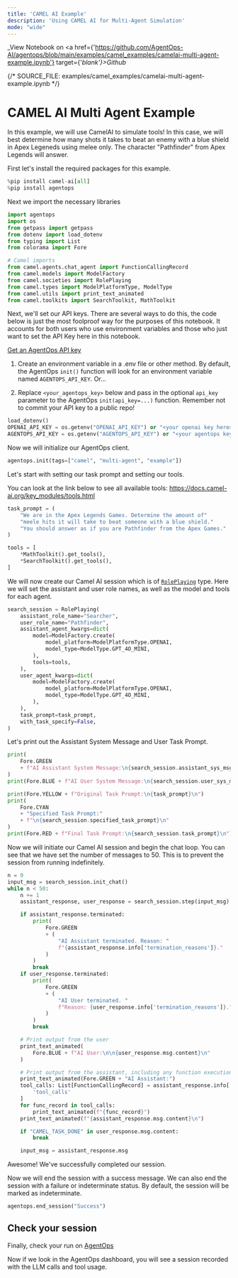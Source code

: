 ```yaml
---
title: 'CAMEL AI Example'
description: 'Using CAMEL AI for Multi-Agent Simulation'
mode: "wide"
---
```

_View Notebook on <a href={'https://github.com/AgentOps-AI/agentops/blob/main/examples/camel_examples/camelai-multi-agent-example.ipynb'} target={'_blank'}>Github</a>_

{/*  SOURCE_FILE: examples/camel_examples/camelai-multi-agent-example.ipynb  */}

# CAMEL AI Multi Agent Example

In this example, we will use CamelAI to simulate tools! In this case, we will best determine how many shots it takes to beat an enemy with a blue shield in Apex Legeneds using melee only. The character "Pathfinder" from Apex Legends will answer.

First let's install the required packages for this example.


```python
%pip install camel-ai[all]
%pip install agentops
```

Next we import the necessary libraries


```python
import agentops
import os
from getpass import getpass
from dotenv import load_dotenv
from typing import List
from colorama import Fore

# Camel imports
from camel.agents.chat_agent import FunctionCallingRecord
from camel.models import ModelFactory
from camel.societies import RolePlaying
from camel.types import ModelPlatformType, ModelType
from camel.utils import print_text_animated
from camel.toolkits import SearchToolkit, MathToolkit
```

Next, we'll set our API keys. There are several ways to do this, the code below is just the most foolproof way for the purposes of this notebook. It accounts for both users who use environment variables and those who just want to set the API Key here in this notebook.

[Get an AgentOps API key](https://agentops.ai/settings/projects)

1. Create an environment variable in a .env file or other method. By default, the AgentOps `init()` function will look for an environment variable named `AGENTOPS_API_KEY`. Or...

2. Replace `<your_agentops_key>` below and pass in the optional `api_key` parameter to the AgentOps `init(api_key=...)` function. Remember not to commit your API key to a public repo!


```python
load_dotenv()
OPENAI_API_KEY = os.getenv("OPENAI_API_KEY") or "<your openai key here>"
AGENTOPS_API_KEY = os.getenv("AGENTOPS_API_KEY") or "<your agentops key here>"
```

Now we will initialize our AgentOps client.


```python
agentops.init(tags=["camel", "multi-agent", "example"])
```

Let's start with setting our task prompt and setting our tools.

You can look at the link below to see all available tools:
https://docs.camel-ai.org/key_modules/tools.html


```python
task_prompt = (
    "We are in the Apex Legends Games. Determine the amount of"
    "meele hits it will take to beat someone with a blue shield."
    "You should answer as if you are Pathfinder from the Apex Games."
)

tools = [
    *MathToolkit().get_tools(),
    *SearchToolkit().get_tools(),
]
```

We will now create our Camel AI session which is of [`RolePlaying`](https://docs.camel-ai.org/key_modules/society.html#roleplaying) type. Here we will set the assistant and user role names, as well as the model and tools for each agent.


```python
search_session = RolePlaying(
    assistant_role_name="Searcher",
    user_role_name="Pathfinder",
    assistant_agent_kwargs=dict(
        model=ModelFactory.create(
            model_platform=ModelPlatformType.OPENAI,
            model_type=ModelType.GPT_4O_MINI,
        ),
        tools=tools,
    ),
    user_agent_kwargs=dict(
        model=ModelFactory.create(
            model_platform=ModelPlatformType.OPENAI,
            model_type=ModelType.GPT_4O_MINI,
        ),
    ),
    task_prompt=task_prompt,
    with_task_specify=False,
)
```

Let's print out the Assistant System Message and User Task Prompt.


```python
print(
    Fore.GREEN
    + f"AI Assistant System Message:\n{search_session.assistant_sys_msg}\n"
)
print(Fore.BLUE + f"AI User System Message:\n{search_session.user_sys_msg}\n")

print(Fore.YELLOW + f"Original Task Prompt:\n{task_prompt}\n")
print(
    Fore.CYAN
    + "Specified Task Prompt:"
    + f"\n{search_session.specified_task_prompt}\n"
)
print(Fore.RED + f"Final Task Prompt:\n{search_session.task_prompt}\n")
```

Now we will initiate our Camel AI session and begin the chat loop. You can see that we have set the number of messages to 50. This is to prevent the session from running indefinitely.


```python
n = 0
input_msg = search_session.init_chat()
while n < 50:
    n += 1
    assistant_response, user_response = search_session.step(input_msg)

    if assistant_response.terminated:
        print(
            Fore.GREEN
            + (
                "AI Assistant terminated. Reason: "
                f"{assistant_response.info['termination_reasons']}."
            )
        )
        break
    if user_response.terminated:
        print(
            Fore.GREEN
            + (
                "AI User terminated. "
                f"Reason: {user_response.info['termination_reasons']}."
            )
        )
        break

    # Print output from the user
    print_text_animated(
        Fore.BLUE + f"AI User:\n\n{user_response.msg.content}\n"
    )

    # Print output from the assistant, including any function execution information
    print_text_animated(Fore.GREEN + "AI Assistant:")
    tool_calls: List[FunctionCallingRecord] = assistant_response.info[
        'tool_calls'
    ]
    for func_record in tool_calls:
        print_text_animated(f"{func_record}")
    print_text_animated(f"{assistant_response.msg.content}\n")

    if "CAMEL_TASK_DONE" in user_response.msg.content:
        break

    input_msg = assistant_response.msg
```

Awesome! We've successfully completed our session.

Now we will end the session with a success message. We can also end the session with a failure or indeterminate status. By default, the session will be marked as indeterminate.


```python
agentops.end_session("Success")
```

## Check your session
Finally, check your run on [AgentOps](https://app.agentops.ai)

Now if we look in the AgentOps dashboard, you will see a session recorded with the LLM calls and tool usage.
